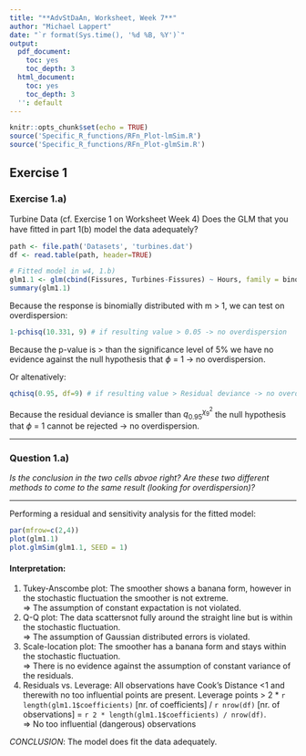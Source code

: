 ```yaml
---
title: "**AdvStDaAn, Worksheet, Week 7**"
author: "Michael Lappert"
date: "`r format(Sys.time(), '%d %B, %Y')`"
output:
  pdf_document:
    toc: yes
    toc_depth: 3
  html_document:
    toc: yes
    toc_depth: 3
  '': default
---
```


```r
knitr::opts_chunk$set(echo = TRUE)
source('Specific_R_functions/RFn_Plot-lmSim.R')
source('Specific_R_functions/RFn_Plot-glmSim.R')
```

## Exercise 1
### Exercise 1.a)
Turbine Data (cf. Exercise 1 on Worksheet Week 4) Does the GLM that you have ﬁtted in part 1(b) model the data adequately?

```r
path <- file.path('Datasets', 'turbines.dat')
df <- read.table(path, header=TRUE)

# Fitted model in w4, 1.b)
glm1.1 <- glm(cbind(Fissures, Turbines-Fissures) ~ Hours, family = binomial, data = df)
summary(glm1.1)
```

Because the response is binomially distributed with m > 1, we can test on overdispersion:
```r
1-pchisq(10.331, 9) # if resulting value > 0.05 -> no overdispersion
```

Because the p-value is > than the significance level of 5% we have no evidence against the null hypothesis that $\phi$ = 1 -> no overdispersion.

Or altenatively:
```r
qchisq(0.95, df=9) # if resulting value > Residual deviance -> no overdispersion
```

Because the residual deviance is smaller than $q^{\chi^2_9}_{0.95}$ the null hypothesis that $\phi$ = 1 cannot be rejected -> no overdispersion.\

***
### Question 1.a)
*Is the conclusion in the two cells abvoe right? Are these two different methods to come to the same result (looking for overdispersion)?*

***

Performing a residual and sensitivity analysis for the fitted model:
```r
par(mfrow=c(2,4))
plot(glm1.1)
plot.glmSim(glm1.1, SEED = 1)
```

#### Interpretation:
1.  Tukey-Anscombe plot: The smoother shows a banana form, however in the stochastic fluctuation the smoother is not extreme.\
=> The assumption of constant expactation is not violated.
2.  Q-Q plot: The data scattersnot fully around the straight line but is within the stochastic fluctuation.\
=> The assumption of Gaussian distributed errors is violated.
3.  Scale-location plot: The smoother has a banana form and stays within the stochastic fluctuation.\
=> There is no evidence against the assumption of constant variance of the residuals.
4.  Residuals vs. Leverage: All observations have Cook's Distance <1 and therewith no too influential points are present. Leverage points > 2 * `r length(glm1.1$coefficients)` [nr. of coefficients] / `r nrow(df)` [nr. of observations] = `r 2 * length(glm1.1$coefficients) / nrow(df)`.\
=> No too influential (dangerous) observations



*CONCLUSION*: The model does fit the data adequately.
